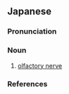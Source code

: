 ==Japanese==
{{wikipedia|lang=ja}}
{{ja-kanjitab|きゅう|しん|けい|yomi=o}}

===Pronunciation===
{{ja-pron|yomi=kanon|きゅうしんけい|acc=3|acc_ref=DJR}}

===Noun===
{{ja-noun|kyu=嗅神經|きゅうしんけい|hhira=きうしんけい}}

# {{lb|sort=きゅうしんけい|ja|neuroanatomy}} [[olfactory nerve]]

===References===
<references/>